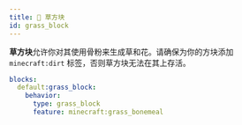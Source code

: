 ```yaml
---
title: 🌿 草方块
id: grass_block
---
```


**草方块**允许你对其使用骨粉来生成草和花。请确保为你的方块添加 `minecraft:dirt` 标签，否则草方块无法在其上存活。

```yml
blocks:
  default:grass_block:
    behavior:
      type: grass_block
      feature: minecraft:grass_bonemeal
```